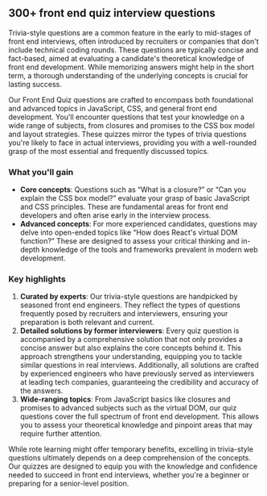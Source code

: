 ## 300+ front end quiz interview questions

Trivia-style questions are a common feature in the early to mid-stages of front end interviews, often introduced by recruiters or companies that don't include technical coding rounds. These questions are typically concise and fact-based, aimed at evaluating a candidate's theoretical knowledge of front end development. While memorizing answers might help in the short term, a thorough understanding of the underlying concepts is crucial for lasting success.

Our Front End Quiz questions are crafted to encompass both foundational and advanced topics in JavaScript, CSS, and general front end development. You'll encounter questions that test your knowledge on a wide range of subjects, from closures and promises to the CSS box model and layout strategies. These quizzes mirror the types of trivia questions you're likely to face in actual interviews, providing you with a well-rounded grasp of the most essential and frequently discussed topics.

### What you'll gain

- **Core concepts**: Questions such as “What is a closure?” or “Can you explain the CSS box model?” evaluate your grasp of basic JavaScript and CSS principles. These are fundamental areas for front end developers and often arise early in the interview process.
- **Advanced concepts**: For more experienced candidates, questions may delve into open-ended topics like “How does React's virtual DOM function?” These are designed to assess your critical thinking and in-depth knowledge of the tools and frameworks prevalent in modern web development.

### Key highlights

1. **Curated by experts**: Our trivia-style questions are handpicked by seasoned front end engineers. They reflect the types of questions frequently posed by recruiters and interviewers, ensuring your preparation is both relevant and current.
2. **Detailed solutions by former interviewers**: Every quiz question is accompanied by a comprehensive solution that not only provides a concise answer but also explains the core concepts behind it. This approach strengthens your understanding, equipping you to tackle similar questions in real interviews. Additionally, all solutions are crafted by experienced engineers who have previously served as interviewers at leading tech companies, guaranteeing the credibility and accuracy of the answers.
3. **Wide-ranging topics**: From JavaScript basics like closures and promises to advanced subjects such as the virtual DOM, our quiz questions cover the full spectrum of front end development. This allows you to assess your theoretical knowledge and pinpoint areas that may require further attention.

While rote learning might offer temporary benefits, excelling in trivia-style questions ultimately depends on a deep comprehension of the concepts. Our quizzes are designed to equip you with the knowledge and confidence needed to succeed in front end interviews, whether you're a beginner or preparing for a senior-level position.
